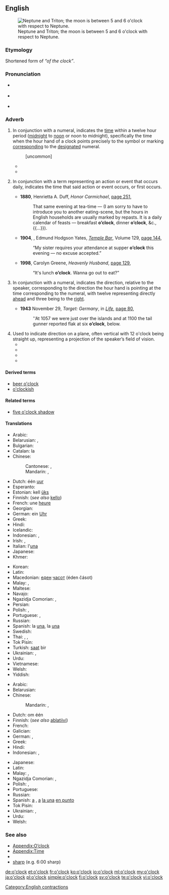 ==English==
[[File:Neptune and Tritron - GPN-2000-000442.jpg|right|thumb|Neptune and Triton; the moon is between 5 and 6 o'clock with respect to Neptune.]]

===Etymology===
Shortened form of ''“of the clock”''.

===Pronunciation===
* {{a|UK}} {{IPA|/əˈklɒk/|/əʊˈklɒk/|lang=en}}
* {{a|US}} {{IPA|/əˈklɑk/|/oʊˈklɑk/|lang=en}}
* {{audio|En-us-o'clock.ogg|Audio (US)|lang=en}}

===Adverb===
{{en-adv|-}}

# {{label|en|modifying a numeral, one to twelve}} In conjunction with a numeral, indicates the [[time]] within a twelve hour period ([[midnight]] to [[noon]] or noon to midnight), specifically the time when the hour hand of a clock points precisely to the symbol or marking [[corresponding]] to the [[designated]] numeral.
#: {{ux|en|We are expected to be there at six '''o'clock''' in the morning!}}
#: {{ux|en|It is two '''o'clock.}}
#: {{ux|en|What '''o'clock''' is it?}} [uncommon]
#* {{quote-book|year=1892|year_published='''2011'''|edition=HTML|author=Sir {{w|Arthur Conan Doyle}}|title={{w|The Adventures of Sherlock Holmes}}|url=http://www.gutenberg.org/files/1661/1661-h/1661-h.htm|publisher={{w|The Gutenberg Project}}|passage=I say, Watson, what '''o'clock''' is it?}}
#* {{quote-book|year=1935|author=[https://www.goodreads.com/author/show/288354.George_Goodchild George Goodchild]
|title=Death on the Centre Court|chapter=5
|passage=By one '''o'clock''' the place was choc-a-bloc. […] The restaurant was packed, and the promenade between the two main courts and the subsidiary courts was thronged with healthy-looking youngish people, drawn to the Mecca of tennis from all parts of the country.}}
# {{label|en|jocular}} In conjunction with a term representing an action or event that occurs daily, indicates the time that said action or event occurs, or first occurs.
#* '''1880''', Henrietta A. Duff, ''Honor Carmichael'', [http://books.google.com/books?id=ivMBAAAAQAAJ&q=%22dinner+o%27clock%22&dq=%22dinner+o%27clock%22&hl=en&ei=R_cqTsPtNorsrQfb74WyDQ&sa=X&oi=book_result&ct=result&resnum=7&ved=0CEkQ6AEwBg page 251],
#*: That same evening at tea-time — (I am sorry to have to introduce you to another eating-scene, but the hours in English households are usually marked by repasts. It is a daily calendar of feasts — breakfast '''o’clock''', dinner '''o’clock''', &c.,{{...}}).
#* '''1904''', {{w|George Augustus Sala}}, Edmund Hodgson Yates, ''[[w:Temple Bar (magazine)|Temple Bar]]'', Volume 129, [http://books.google.com/books?id=OU83AAAAMAAJ&q=%22supper+o%27clock%22&dq=%22supper+o%27clock%22&hl=en&ei=hvEqTu3eOcHsrAf4w_mxDQ&sa=X&oi=book_result&ct=result&resnum=5&ved=0CDoQ6AEwBA page 144],
#*: “My sister requires your attendance at supper '''o’clock''' this evening — no excuse accepted.”
#* '''1998''', Carolyn Greene, ''Heavenly Husband'', [http://books.google.com/books?id=ovdrZZmRa_wC&q=%22lunch|luncheon+o%27clock%22&dq=%22lunch|luncheon+o%27clock%22&hl=en&ei=0PUqTuaZIc3JrAfZ3bSyDQ&sa=X&oi=book_result&ct=result&resnum=6&ved=0CD0Q6AEwBQ page 129],
#*: “It's lunch '''o’clock'''. Wanna go out to eat?”
# {{label|en|with a numeral, one to twelve}} In conjunction with a numeral, indicates the direction, relative to the speaker, corresponding to the direction the hour hand is pointing at the time corresponding to the numeral, with twelve representing directly [[ahead]] and three being to the [[right]].
#* '''1943''' November 29, ''Target: Germany'', in ''[[w:Life (magazine)|Life]]'', [http://books.google.com/books?id=DVcEAAAAMBAJ&pg=PA80&dq=%22flak%22+-intitle:flak&hl=en&ei=4jkpTujsJYjMmAWg8p2ZDA&sa=X&oi=book_result&ct=result&resnum=2&ved=0CCwQ6AEwATgU#v=onepage&q=%22flak%22%20-intitle%3Aflak&f=false page 80],
#*: ''At 1057 we were just over the islands and at 1100 the tail gunner reported flak at six '''o’clock''', below.
# Used to indicate direction on a plane, often vertical with 12 o'clock being straight up, representing a projection of the speaker’s field of vision.
#* {{quote-book|title=Birding around the year: when to find birds in North America|author=Aileen R. Lotz|year=1989|passage=It's at nine '''o'clock''' about two feet in from the edge of the branch. You need to know your "''o'clocks''" (nondigital) to spot birds.}}
#* {{quote-book|title=The Wellness book|page=86|author=Herbert Benson|coauthors=Eileen M. Stuart, Harvard Medical School. Mind/Body Medical Institute|year=1992|passage=Without moving your head, move your gaze upward to look at twelve '''o’clock'''. Now look down at six '''o’clock'''. Repeat three times, then blink several times, and rest with your eyes closed.}}
#* {{quote-book|title=Laboratory outlines in biology--VI|page=22|author=Peter Abramoff|coauthors=Robert G. Thomson|year=1994|passage=Thus, you could tell them to "look at three '''o'clock'''," or "look just off-center toward nine '''o'clock'''," and so forth. Alternatively, in some microscopes a thin black line appears to cut across the field of view}}
#* {{quote-book|title=Bird watching for dummies|author=Bill Thompson|year=1997|passage=Three '''o'clock''' and nine '''o'clock''' would be at the outer right and outer left sides of the tree, respectively, and so on. The clock technique is a very helpful way for one bird watcher to direct others to a hard-to-spot perched bird.}}
{{rfc|too wordy, too limited in scope, heading=>motion, but o'clock can refer to position relative to static object, heading is also itself a bit too jargony, missing sense for "beer o'clock"}}

====Derived terms====
* [[beer o'clock]]
* [[o'clockish]]

====Related terms====
* [[five o'clock shadow]]

====Translations====
{{trans-top|indication of time ''The translations below are of "one o’clock"''}}
* Arabic: {{t|ar|الساعة الواحدة|f|tr=al-sāʿa al-wāḥida|sc=Arab}}
* Belarusian: {{t|be|гадзіна|f|tr=hadzína|sc=Cyrl}} {{qualifier|the number is omitted for one o'clock}}, {{t|be|першая|f|tr=péršaja|sc=Cyrl}}
* Bulgarian: {{t|bg|един часа|tr=edín časá|sc=Cyrl}}
* Catalan: la {{t+|ca|una|f}}
* Chinese:
*: Cantonese: {{t|yue|sc=Hani|[[一]][[點鐘]]}}, {{t|yue|[[一]][[点钟]]|tr=jat1 dim2 zung1|sc=Hani}}
*: Mandarin: {{t|cmn|sc=Hani|[[一]][[點鐘]]}}, {{t|cmn|[[一]][[点钟]]|tr=yī diǎnzhōng|sc=Hani}}
* Dutch: één [[uur]]
* Esperanto: {{t|eo|la unua}}
* Estonian: kell [[üks]]
* Finnish: {{t+|fi|yksi}} (''see also'' [[kello]])
* French: une [[heure]]
* Georgian: {{t-needed|ka}}
* German: ein [[Uhr]]
* Greek: {{t|el|μία η ώρα|f}}
* Hindi: {{t|hi|एक बजा|tr=ek bajā|sc=Deva}}
* Icelandic: {{t|is|klukkan}}
* Indonesian: {{t|id|jam satu}}, {{t|id|pukul satu}}
* Irish: {{t+|ga|a}} {{t+|ga|aon|alt=haon}} {{t|ga|a chlog}}, {{t|ga|a haon a chlog}}
* Italian: l'[[una#Italian|una]]
* Japanese: {{t+|ja|一時|tr=[[いちじ]], ichiji|sc=Jpan}}
* Khmer: {{t+|km|ម៉ោង|tr=maong muəy|alt=ម៉ោងមួយ|sc=Khmr}}
{{trans-mid}}
* Korean: {{t+|ko|한시|tr=han-si|sc=Kore}}
* Latin: {{t|la|prima hora}}
* Macedonian: [[еден]] [[часот]] (éden čásot)
* Malay: {{t|ms|pukul satu}}, {{t|ms|jam satu}}
* Maltese: {{t|mt|is-siegħa bumm}}
* Navajo: {{t|nv|tʼááłáhádí azlį́į́ʼ}}
* Ngazidja Comorian: {{t|zdj|saya fukare}}, {{t|zdj|saa fukare}}
* Persian: {{t|fa|ساعت یک|tr=sâ'at yek|sc=fa-Arab}}
* Polish: {{t|pl|pierwsza|f}}, {{t|pl|godzina pierwsza|f}}
* Portuguese: {{t|pt|[[uma]] [[hora]]}}, {{t|pt|[[uma]] ([[hora]]) [[em ponto]]}}
* Russian: {{t+|ru|час|m}} {{qualifier|the number is omitted for one o'clock}}
* Spanish: la [[una#Spanish|una]], la [[una]] {{t|es|en punto}}
* Swedish: {{t+|sv|klockan}} {{t+|sv|ett}}
* Thai: {{t|th|หนึ่งนาฬิกา|tr=nèung naalígaa|sc=Thai}}, {{t|th|ตีหนึ่งครึ่ง|tr=dtee nèung|sc=Thai}} {{qualifier|1 a.m.}}, {{t|th|บ่ายโมง|tr=bàai mohng|sc=Thai}} {{qualifier|1 p.m.}}
* Tok Pisin: {{t|tpi|wanpela kilok}}
* Turkish: [[saat]] bir
* Ukrainian: {{t+|uk|година|f|tr=hodýna|sc=Cyrl}} {{qualifier|the number is omitted for one o'clock}}, {{t|uk|перша|f|tr=pérša|sc=Cyrl}}
* Urdu: {{t|ur|ایک بجا|tr=ek bajā|sc=ur-Arab}}
* Vietnamese: {{t|vi|một giờ}}
* Welsh: {{t|cy|o'r gloch}}
* Yiddish: {{t+|yi|זייגער|sc=Hebr}}
{{trans-bottom}}

{{trans-top|''The translations below are of "at one o’clock"''}}
* Arabic: {{t|ar|الساعة الواحدة|f|tr=al-sāʿa al-wāḥida|sc=Arab}}
* Belarusian: {{t|be|ў гадзіну|tr=ŭ hadzínu|sc=Cyrl}}
* Chinese:
*: Mandarin: {{t|cmn|sc=Hani|[[一]][[點鐘]]}}, {{t|cmn|sc=Hani|[[一]][[点钟]]|tr=yī diǎnzhōng}}
* Dutch: om één {{t+|nl|uur}}
* Finnish: {{t|fi|yhdeltä}} (''see also'' [[ablatiivi#Usage notes|ablatiivi]])
* French: {{t|fr|à une heure}}
* Galician: {{t|gl|á unha|f}}
* German: {{t|de|um 1 Uhr}}, {{t|de|um eins}}
* Greek: {{t|el|στις μία η ώρα}}
* Hindi: {{t|hi|एक बजे|tr=ek baje|sc=Deva}}
* Indonesian: {{t|id|pada pukul satu}}, {{t|id|pada jam satu}}
{{trans-mid}}
* Japanese: {{t+|ja|一時|tr=いちじに, ichiji-ni|alt=一時に|sc=Jpan}}
* Latin: {{t|la|primae horae}}
* Malay: {{t|ms|pada pukul satu}}, {{t|ms|pada jam satu}}
* Ngazidja Comorian: {{t|zdj|saya fukare}}, {{t|zdj|saa fukare}}
* Polish: {{t|pl|o pierwszej|f}}, {{t|pl|o godzinie pierwszej|f}}
* Portuguese: {{t|pt|[[à]] [[uma]] ([[hora]])}}
* Russian: {{t|ru|[[в]] [[час]]}}
* Spanish: [[a]] {{t|es|la una|f}}, [[a]] [[la una]] [[en punto]]
* Tok Pisin: {{t|tpi|wanpela kilok}}
* Ukrainian: {{t|uk|у годину|tr=u hodýnu|sc=Cyrl}}, {{t|uk|о першій|tr=o péršij|sc=Cyrl}}
* Urdu: {{t|ur|ایک بجے|tr=ek baje|sc=ur-Arab}}
* Welsh: {{l|cy|am}} {{t|cy|un o'r gloch}}
{{trans-bottom}}

===See also===
* [[Appendix:O'clock|Appendix:O’clock]]
* [[Appendix:Time]]
* {{projectlink|wikipedia|Clock position}}
* [[sharp]] (e.g. 6:00 sharp)

[[Category:English contractions]]

[[de:o'clock]]
[[et:o'clock]]
[[fr:o'clock]]
[[ko:o'clock]]
[[io:o'clock]]
[[ml:o'clock]]
[[my:o'clock]]
[[ja:o'clock]]
[[pl:o'clock]]
[[simple:o'clock]]
[[fi:o'clock]]
[[sv:o'clock]]
[[te:o'clock]]
[[vi:o'clock]]